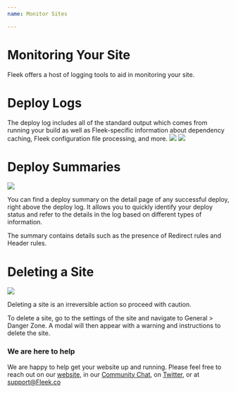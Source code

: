 ```yaml
---
name: Monitor Sites

---
```


# Monitoring Your Site
Fleek offers a host of logging tools to aid in monitoring your site.

# Deploy Logs
The deploy log includes all of the standard output which comes from running your build as well as Fleek-specific information about dependency caching, Fleek configuration file processing, and more. 
![](images/deploylogs1.png)
![](images/deploylogs2.png)

# Deploy Summaries
![](images/DeploySummary.png)

You can find a deploy summary on the detail page of any successful deploy, right above the deploy log. It allows you to quickly identify your deploy status and refer to the details in the log based on different types of information.

The summary contains details such as the presence of Redirect rules and Header rules.

# Deleting a Site
![](images/delete-site.png)

Deleting a site is an irreversible action so proceed with caution.

To delete a site, go to the settings of the site and navigate to General > Danger Zone. A modal will then appear with a warning and instructions to delete the site.


### We are here to help

We are happy to help get your website up and running. Please feel free to reach out on our [website](https://Fleek.co), in our [Community Chat](https://join.slack.com/t/fleek-public/shared_invite/zt-bxna7y1d-PbVdut4rgHt5jM6Zjg9g9A), on [Twitter](https://twitter.com/FleekHQ), or at support@Fleek.co